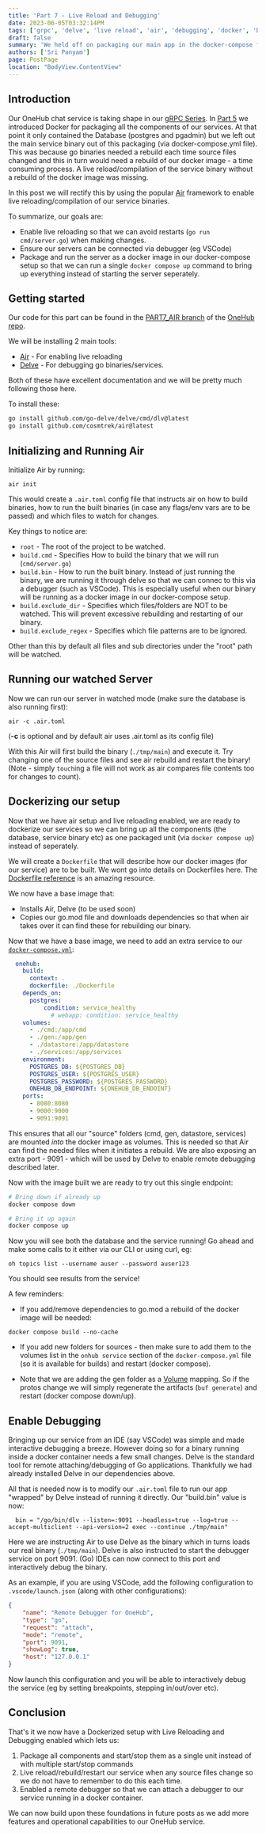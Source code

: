 ```yaml
---
title: 'Part 7 - Live Reload and Debugging'
date: 2023-06-05T03:32:14PM
tags: ['grpc', 'delve', 'live reload', 'air', 'debugging', 'docker', 'Dockerfile']
draft: false
summary: 'We held off on packaging our main app in the docker-compose file since go binaries could not be live reloaded (on file changes) by default.  We will use the popular Air framework to enable live reloading of our service on file changes and then package this via docker.  We will also enable remote debugging of these services running in Docker'
authors: ['Sri Panyam']
page: PostPage
location: "BodyView.ContentView"
---
```


## Introduction

Our OneHub chat service is taking shape in our [gRPC Series](/blog/go-web-services/index).  In [Part 5]() we introduced Docker for packaging all the components of our services.  At that point it only contained the Database (postgres and pgadmin) but we left out the main service binary out of this packaging (via docker-compose.yml file).  This was because go binaries needed a rebuild each time source files changed and this in turn would need a rebuild of our docker image - a time consuming process.  A live reload/compilation of the service binary without a rebuild of the docker image was missing.

In this post we will rectify this by using the popular [Air](https://github.com/cosmtrek/air) framework to enable live reloading/compilation of our service binaries.

To summarize, our goals are:

* Enable live reloading so that we can avoid restarts (`go run cmd/server.go`) when making changes.
* Ensure our servers can be connected via debugger (eg VSCode)
* Package and run the server as a docker image in our docker-compose setup so that we can run a single `docker compose up` command to bring up everything instead of starting the server seperately.

## Getting started

Our code for this part can be found in the [PART7_AIR branch](https://github.com/panyam/onehub/tree/PART7_AIR) of the [OneHub repo](https://github.com/panyam/onehub).

We will be installing 2 main tools:

* [Air](https://github.com/cosmtrek/air) - For enabling live reloading
* [Delve](https://github.com/go-delve/delve) - For debugging go binaries/services.

Both of these have excellent documentation and we will be pretty much following those here.

To install these:

```bash
go install github.com/go-delve/delve/cmd/dlv@latest
go install github.com/cosmtrek/air@latest
```

## Initializing and Running Air

Initialize Air by running:

```
air init
```

This would create a `.air.toml` config file that instructs air on how to build binaries, how to run the built binaries (in case any flags/env vars are to be passed) and which files to watch for changes.

<CodeEmbed
  title="Modified .air.toml"
  language="yaml"
  url="https://raw.githubusercontent.com/panyam/onehub/2c3888a6e48625d2107b835ce26f01a0ee73aceb/.air.toml"
  height="300px"
  style="height: 300px; overflow: scroll"
/>

Key things to notice are:

* `root` - The root of the project to be watched.
* `build.cmd` - Specifies How to build the binary that we will run (`cmd/server.go`)
* `build.bin` - How to run the built binary.  Instead of just running the binary, we are running it through delve so that we can connec to this via a debugger (such as VSCode).  This is especially useful when our binary will be running as a docker image in our docker-compose setup.
* `build.exclude_dir` - Specifies which files/folders are NOT to be watched.  This will prevent excessive rebuilding and restarting of our binary.
* `build.exclude_regex` - Specifies which file patterns are to be ignored.

Other than this by default all files and sub directories under the "root" path will be watched.

## Running our watched Server

Now we can run our server in watched mode (make sure the database is also running first):

```
air -c .air.toml
```

(**-c** is optional and by default air uses .air.toml as its config file)

With this Air will first build the binary (`./tmp/main`) and execute it.  Try changing one of the source files and see air rebuild and restart the binary!  (Note - simply `touch`ing a file will not work as air compares file contents too for changes to count).

## Dockerizing our setup

Now that we have air setup and live reloading enabled, we are ready to dockerize our services so we can bring up all the components (the database, service binary etc) as one packaged unit (via `docker compose up`) instead of seperately.

We will create a `Dockerfile` that will describe how our docker images (for our service) are to be built.  We wont go into details on Dockerfiles here.   The [Dockerfile reference](https://docs.docker.com/engine/reference/builder/) is an amazing resource.

<CodeEmbed
  title="Service Dockerfile"
  language="yaml"
  url="https://raw.githubusercontent.com/panyam/onehub/PART7_AIR/Dockerfile"
  height="300px"
  style="height: 300px; overflow: scroll"
/>

We now have a base image that:

* Installs Air, Delve (to be used soon)
* Copies our go.mod file and downloads dependencies so that when air takes over it can find these for rebuilding our binary.

Now that we have a base image, we need to add an extra service to our [`docker-compose.yml`](https://github.com/panyam/onehub/blob/PART7_AIR/docker-compose.yml):

```yaml
  onehub:
    build:
      context: .
      dockerfile: ./Dockerfile
    depends_on:
      postgres:
          condition: service_healthy
            # webapp: condition: service_healthy
    volumes:
      - ./cmd:/app/cmd
      - ./gen:/app/gen
      - ./datastore:/app/datastore
      - ./services:/app/services
    environment:
      POSTGRES_DB: ${POSTGRES_DB}
      POSTGRES_USER: ${POSTGRES_USER}
      POSTGRES_PASSWORD: ${POSTGRES_PASSWORD}
      ONEHUB_DB_ENDPOINT: ${ONEHUB_DB_ENDOINT}
    ports:
      - 8080:8080
      - 9000:9000
      - 9091:9091
```

This ensures that all our "source" folders (cmd, gen, datastore, services) are mounted *into* the docker image as volumes.  This is needed so that Air can find the needed files when it initiates a rebuild.   We are also exposing an extra port - 9091 - which will be used by Delve to enable remote debugging described later.

Now with the image built we are ready to try out this single endpoint:

```bash
# Bring down if already up
docker compose down

# Bring it up again
docker compose up
```

Now you will see both the database and the service running!   Go ahead and make some calls to it either via our CLI or using curl, eg:

```
oh topics list --username auser --password auser123
```

You should see results from the service!

A few reminders:

* If you add/remove dependencies to go.mod a rebuild of the docker image will be needed:

```
docker compose build --no-cache
```

* If you add new folders for sources - then make sure to add them to the volumes list in the `onhub service` section of the `docker-compose.yml` file (so it is available for builds) and restart (docker compose).

* Note that we are adding the gen folder as a [Volume](https://docs.docker.com/storage/volumes/) mapping.  So if the protos change we will simply regenerate the artifacts (`buf generate`) and restart (docker compose down/up).

## Enable Debugging

Bringing up our service from an IDE (say VSCode) was simple and made interactive debugging a breeze.   However doing so for a binary running inside a docker container needs a few small changes.   Delve is the standard tool for remote attaching/debugging of Go applications.   Thankfully we had already installed Delve in our dependencies above.

All that is needed now is to modify our `.air.toml` file to run our app "wrapped" by Delve instead of running it directly.  Our "build.bin" value is now:

```
  bin = "/go/bin/dlv --listen=:9091 --headless=true --log=true --accept-multiclient --api-version=2 exec --continue ./tmp/main"
```

Here we are instructing Air to use Delve as the binary which in turns loads our real binary (`./tmp/main`).   Delve is also instructed to start the debugger service on port 9091.  (Go) IDEs can now connect to this port and interactively debug the binary.

As an example, if you are using VSCode, add the following configuration to `.vscode/launch.json` (along with other configurations):

```json
{
    "name": "Remote Debugger for OneHub",
    "type": "go",
    "request": "attach",
    "mode": "remote",
    "port": 9091,
    "showLog": true,
    "host": "127.0.0.1"
}
```

Now launch this configuration and you will be able to interactively debug the service (eg by setting breakpoints, stepping in/out/over etc).

## Conclusion 

That's it we now have a Dockerized setup with Live Reloading and Debugging enabled which lets us:

1. Package all components and start/stop them as a single unit instead of with multiple start/stop commands
2. Live reload/rebuild/restart our service when any source files change so we do not have to remember to do this each time.
3. Enabled a remote debugger so that we can attach a debugger to our service running in a docker container.

We can now build upon these foundations in future posts as we add more features and operational capabilities to our OneHub service.
